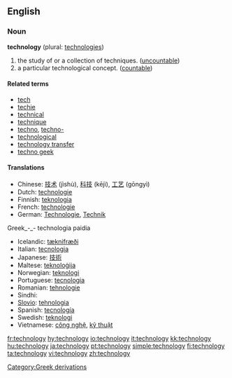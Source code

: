 ==English==
===Noun===
'''technology''' (plural: [[technologies]])

# the study of or a collection of techniques. ([[uncountable]])
# a particular technological concept. ([[countable]])

====Related terms====
*[[tech]]
*[[techie]]
*[[technical]]
*[[technique]]
*[[techno]], [[techno-]]
*[[technological]]
*[[technology transfer]]
*[[techno geek]]

====Translations====
*Chinese: [[技术]] (jìshù), [[科技]] (kējì), [[工艺]] (gōngyì)
*Dutch: [[technologie]]
*Finnish: [[teknologia]]
*French: [[technologie]] {{f}}
*German: [[Technologie]], [[Technik]]
Greek_-_- technologia paidia
*Icelandic: [[tæknifræði]] {{f}} 
*Italian: [[tecnologia]] {{f}}
*Japanese: [[技術]]
*Maltese: [[teknoloġija]]
*Norwegian: [[teknologi]]
*Portuguese: [[tecnologia]] {{f}}
*Romanian: [[tehnologie]]
*Sindhi: {{SDchar|[[ٽيڪِنِيڀِياسُ]]}}
*[[Slovio]]: [[tehnologia]]
*Spanish: [[tecnología]] {{f}}
*Swedish: [[teknologi]] {{c}}
*Vietnamese: [[công nghệ]], [[kỹ thuật]]

[[Category:Greek derivations]]

[[fr:technology]]
[[hy:technology]]
[[io:technology]]
[[it:technology]]
[[kk:technology]]
[[hu:technology]]
[[ja:technology]]
[[pt:technology]]
[[simple:technology]]
[[fi:technology]]
[[ta:technology]]
[[vi:technology]]
[[zh:technology]]